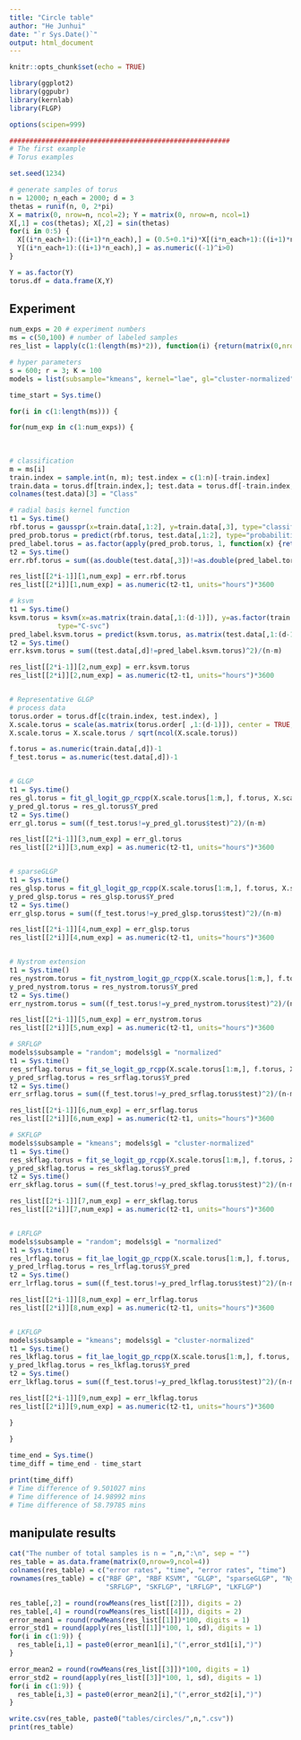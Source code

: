 ```yaml
---
title: "Circle table"
author: "He Junhui"
date: "`r Sys.Date()`"
output: html_document
---
```


```r
knitr::opts_chunk$set(echo = TRUE)
```

```r
library(ggplot2)
library(ggpubr)
library(kernlab)
library(FLGP)
```

```r
options(scipen=999)
```

```r
#######################################################
# The first example
# Torus examples

set.seed(1234)
```

```r
# generate samples of torus
n = 12000; n_each = 2000; d = 3
thetas = runif(n, 0, 2*pi)
X = matrix(0, nrow=n, ncol=2); Y = matrix(0, nrow=n, ncol=1)
X[,1] = cos(thetas); X[,2] = sin(thetas)
for(i in 0:5) {
  X[(i*n_each+1):((i+1)*n_each),] = (0.5+0.1*i)*X[(i*n_each+1):((i+1)*n_each),]
  Y[(i*n_each+1):((i+1)*n_each),] = as.numeric((-1)^i>0)
}

Y = as.factor(Y)
torus.df = data.frame(X,Y)
```

## Experiment
```r
num_exps = 20 # experiment numbers
ms = c(50,100) # number of labeled samples
res_list = lapply(c(1:(length(ms)*2)), function(i) {return(matrix(0,nrow=9,ncol=num_exps))})
```

```r
# hyper parameters
s = 600; r = 3; K = 100
models = list(subsample="kmeans", kernel="lae", gl="cluster-normalized", root=TRUE)
```


```r
time_start = Sys.time()

for(i in c(1:length(ms))) {

for(num_exp in c(1:num_exps)) {
  
  
  
# classification
m = ms[i]
train.index = sample.int(n, m); test.index = c(1:n)[-train.index]
train.data = torus.df[train.index,]; test.data = torus.df[-train.index,]
colnames(test.data)[3] = "Class"

# radial basis kernel function
t1 = Sys.time()
rbf.torus = gausspr(x=train.data[,1:2], y=train.data[,3], type="classification")
pred_prob.torus = predict(rbf.torus, test.data[,1:2], type="probabilities")
pred_label.torus = as.factor(apply(pred_prob.torus, 1, function(x) {return(which.max(x)-1)}))
t2 = Sys.time()
err.rbf.torus = sum((as.double(test.data[,3])!=as.double(pred_label.torus))^2)/(n-m)

res_list[[2*i-1]][1,num_exp] = err.rbf.torus
res_list[[2*i]][1,num_exp] = as.numeric(t2-t1, units="hours")*3600

# ksvm
t1 = Sys.time()
ksvm.torus = ksvm(x=as.matrix(train.data[,1:(d-1)]), y=as.factor(train.data[,d]), 
            type="C-svc")
pred_label.ksvm.torus = predict(ksvm.torus, as.matrix(test.data[,1:(d-1)]))
t2 = Sys.time()
err.ksvm.torus = sum((test.data[,d]!=pred_label.ksvm.torus)^2)/(n-m)

res_list[[2*i-1]][2,num_exp] = err.ksvm.torus
res_list[[2*i]][2,num_exp] = as.numeric(t2-t1, units="hours")*3600


# Representative GLGP
# process data
torus.order = torus.df[c(train.index, test.index), ]
X.scale.torus = scale(as.matrix(torus.order[ ,1:(d-1)]), center = TRUE, scale = TRUE)
X.scale.torus = X.scale.torus / sqrt(ncol(X.scale.torus))

f.torus = as.numeric(train.data[,d])-1
f_test.torus = as.numeric(test.data[,d])-1


# GLGP
t1 = Sys.time()
res_gl.torus = fit_gl_logit_gp_rcpp(X.scale.torus[1:m,], f.torus, X.scale.torus[(m+1):n,], K, sparse = FALSE, models = models, output_cov = FALSE)
y_pred_gl.torus = res_gl.torus$Y_pred
t2 = Sys.time()
err_gl.torus = sum((f_test.torus!=y_pred_gl.torus$test)^2)/(n-m)

res_list[[2*i-1]][3,num_exp] = err_gl.torus
res_list[[2*i]][3,num_exp] = as.numeric(t2-t1, units="hours")*3600


# sparseGLGP
t1 = Sys.time()
res_glsp.torus = fit_gl_logit_gp_rcpp(X.scale.torus[1:m,], f.torus, X.scale.torus[(m+1):n,], K, threshold = 0.01, sparse = TRUE, models = models, output_cov = FALSE)
y_pred_glsp.torus = res_glsp.torus$Y_pred
t2 = Sys.time()
err_glsp.torus = sum((f_test.torus!=y_pred_glsp.torus$test)^2)/(n-m)

res_list[[2*i-1]][4,num_exp] = err_glsp.torus
res_list[[2*i]][4,num_exp] = as.numeric(t2-t1, units="hours")*3600


# Nystrom extension
t1 = Sys.time()
res_nystrom.torus = fit_nystrom_logit_gp_rcpp(X.scale.torus[1:m,], f.torus, X.scale.torus[(m+1):n,], s, K, models = models, output_cov = FALSE)
y_pred_nystrom.torus = res_nystrom.torus$Y_pred
t2 = Sys.time()
err_nystrom.torus = sum((f_test.torus!=y_pred_nystrom.torus$test)^2)/(n-m)

res_list[[2*i-1]][5,num_exp] = err_nystrom.torus
res_list[[2*i]][5,num_exp] = as.numeric(t2-t1, units="hours")*3600

# SRFLGP
models$subsample = "random"; models$gl = "normalized"
t1 = Sys.time()
res_srflag.torus = fit_se_logit_gp_rcpp(X.scale.torus[1:m,], f.torus, X.scale.torus[(m+1):n,], s, r, K, models = models, output_cov = FALSE)
y_pred_srflag.torus = res_srflag.torus$Y_pred
t2 = Sys.time()
err_srflag.torus = sum((f_test.torus!=y_pred_srflag.torus$test)^2)/(n-m)

res_list[[2*i-1]][6,num_exp] = err_srflag.torus
res_list[[2*i]][6,num_exp] = as.numeric(t2-t1, units="hours")*3600

# SKFLGP
models$subsample = "kmeans"; models$gl = "cluster-normalized"
t1 = Sys.time()
res_skflag.torus = fit_se_logit_gp_rcpp(X.scale.torus[1:m,], f.torus, X.scale.torus[(m+1):n,], s, r, K, models = models, output_cov = FALSE)
y_pred_skflag.torus = res_skflag.torus$Y_pred
t2 = Sys.time()
err_skflag.torus = sum((f_test.torus!=y_pred_skflag.torus$test)^2)/(n-m)

res_list[[2*i-1]][7,num_exp] = err_skflag.torus
res_list[[2*i]][7,num_exp] = as.numeric(t2-t1, units="hours")*3600


# LRFLGP
models$subsample = "random"; models$gl = "normalized"
t1 = Sys.time()
res_lrflag.torus = fit_lae_logit_gp_rcpp(X.scale.torus[1:m,], f.torus, X.scale.torus[(m+1):n,], s, r, K, models = models, output_cov = FALSE)
y_pred_lrflag.torus = res_lrflag.torus$Y_pred
t2 = Sys.time()
err_lrflag.torus = sum((f_test.torus!=y_pred_lrflag.torus$test)^2)/(n-m)

res_list[[2*i-1]][8,num_exp] = err_lrflag.torus
res_list[[2*i]][8,num_exp] = as.numeric(t2-t1, units="hours")*3600


# LKFLGP
models$subsample = "kmeans"; models$gl = "cluster-normalized"
t1 = Sys.time()
res_lkflag.torus = fit_lae_logit_gp_rcpp(X.scale.torus[1:m,], f.torus, X.scale.torus[(m+1):n,], s, r, K, models = models, output_cov = FALSE)
y_pred_lkflag.torus = res_lkflag.torus$Y_pred
t2 = Sys.time()
err_lkflag.torus = sum((f_test.torus!=y_pred_lkflag.torus$test)^2)/(n-m)

res_list[[2*i-1]][9,num_exp] = err_lkflag.torus
res_list[[2*i]][9,num_exp] = as.numeric(t2-t1, units="hours")*3600

}
  
}

time_end = Sys.time()
time_diff = time_end - time_start
```

```r
print(time_diff)
# Time difference of 9.501027 mins
# Time difference of 14.98992 mins
# Time difference of 58.79785 mins
```


## manipulate results
```r
cat("The number of total samples is n = ",n,":\n", sep = "")
res_table = as.data.frame(matrix(0,nrow=9,ncol=4))
colnames(res_table) = c("error rates", "time", "error rates", "time")
rownames(res_table) = c("RBF GP", "RBF KSVM", "GLGP", "sparseGLGP", "Nystrom extension", 
                        "SRFLGP", "SKFLGP", "LRFLGP", "LKFLGP")

res_table[,2] = round(rowMeans(res_list[[2]]), digits = 2)
res_table[,4] = round(rowMeans(res_list[[4]]), digits = 2)
error_mean1 = round(rowMeans(res_list[[1]])*100, digits = 1)
error_std1 = round(apply(res_list[[1]]*100, 1, sd), digits = 1)
for(i in c(1:9)) {
  res_table[i,1] = paste0(error_mean1[i],"(",error_std1[i],")")
}

error_mean2 = round(rowMeans(res_list[[3]])*100, digits = 1)
error_std2 = round(apply(res_list[[3]]*100, 1, sd), digits = 1)
for(i in c(1:9)) {
  res_table[i,3] = paste0(error_mean2[i],"(",error_std2[i],")")
}
```

```r
write.csv(res_table, paste0("tables/circles/",n,".csv"))
print(res_table)
```

